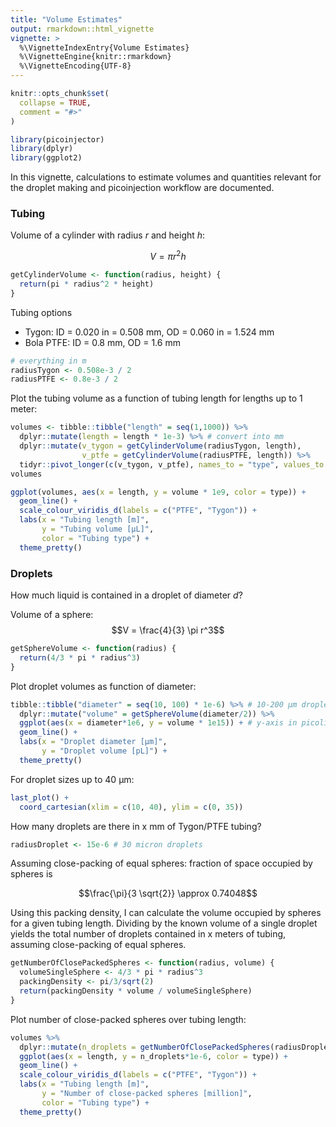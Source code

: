 ```yaml
---
title: "Volume Estimates"
output: rmarkdown::html_vignette
vignette: >
  %\VignetteIndexEntry{Volume Estimates}
  %\VignetteEngine{knitr::rmarkdown}
  %\VignetteEncoding{UTF-8}
---
```


```r
knitr::opts_chunk$set(
  collapse = TRUE,
  comment = "#>"
)
```

```r
library(picoinjector)
library(dplyr)
library(ggplot2)
```

In this vignette, calculations to estimate volumes and quantities relevant for the droplet making and picoinjection workflow are documented.


### Tubing

Volume of a cylinder with radius $r$ and height $h$:

$$V = \pi r^2 h$$

```r
getCylinderVolume <- function(radius, height) {
  return(pi * radius^2 * height)
}
```



Tubing options

- Tygon: ID = 0.020 in = 0.508 mm, OD = 0.060 in = 1.524 mm
- Bola PTFE: ID = 0.8 mm, OD = 1.6 mm

```r
# everything in m
radiusTygon <- 0.508e-3 / 2
radiusPTFE <- 0.8e-3 / 2
```


Plot the tubing volume as a function of tubing length for lengths up to 1 meter:

```r
volumes <- tibble::tibble("length" = seq(1,1000)) %>% 
  dplyr::mutate(length = length * 1e-3) %>% # convert into mm
  dplyr::mutate(v_tygon = getCylinderVolume(radiusTygon, length),
                v_ptfe = getCylinderVolume(radiusPTFE, length)) %>%
  tidyr::pivot_longer(c(v_tygon, v_ptfe), names_to = "type", values_to = "volume")
volumes

ggplot(volumes, aes(x = length, y = volume * 1e9, color = type)) + 
  geom_line() + 
  scale_colour_viridis_d(labels = c("PTFE", "Tygon")) + 
  labs(x = "Tubing length [m]",
       y = "Tubing volume [µL]",
       color = "Tubing type") + 
  theme_pretty()
```




### Droplets

How much liquid is contained in a droplet of diameter $d$?

Volume of a sphere:
$$V = \frac{4}{3} \pi r^3$$

```r
getSphereVolume <- function(radius) {
  return(4/3 * pi * radius^3)
}
```


Plot droplet volumes as function of diameter:

```r
tibble::tibble("diameter" = seq(10, 100) * 1e-6) %>% # 10-200 µm droplets
  dplyr::mutate("volume" = getSphereVolume(diameter/2)) %>% 
  ggplot(aes(x = diameter*1e6, y = volume * 1e15)) + # y-axis in picoliters
  geom_line() +
  labs(x = "Droplet diameter [µm]",
       y = "Droplet volume [pL]") + 
  theme_pretty()

```


For droplet sizes up to 40 µm:

```r
last_plot() + 
  coord_cartesian(xlim = c(10, 40), ylim = c(0, 35))
```




How many droplets are there in x mm of Tygon/PTFE tubing?


```r
radiusDroplet <- 15e-6 # 30 micron droplets
```

Assuming close-packing of equal spheres: fraction of space occupied by spheres is

$$\frac{\pi}{3 \sqrt{2}} \approx 0.74048$$

Using this packing density, I can calculate the volume occupied by spheres for a given tubing length.
Dividing by the known volume of a single droplet yields the total number of droplets contained in x meters of tubing, assuming close-packing of equal spheres.

```r
getNumberOfClosePackedSpheres <- function(radius, volume) {
  volumeSingleSphere <- 4/3 * pi * radius^3
  packingDensity <- pi/3/sqrt(2)
  return(packingDensity * volume / volumeSingleSphere)
}
```


Plot number of close-packed spheres over tubing length:

```r
volumes %>% 
  dplyr::mutate(n_droplets = getNumberOfClosePackedSpheres(radiusDroplet, volume)) %>% 
  ggplot(aes(x = length, y = n_droplets*1e-6, color = type)) +
  geom_line() +
  scale_colour_viridis_d(labels = c("PTFE", "Tygon")) + 
  labs(x = "Tubing length [m]",
       y = "Number of close-packed spheres [million]",
       color = "Tubing type") + 
  theme_pretty()
```





